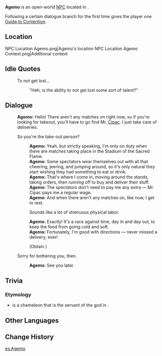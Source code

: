 {{Meta
<!-- Remove this template after adding the missing info -->
|missing_NPC_profile  = yes
}}
{{Character Infobox
|type             = Open-World NPC
|image            = NPC Agemo.png
|region           = Natlan
|location         = Natlan
|affiliation      = Scions of the Canopy
|title            = Delivery Courier (Tournaments-Only)
|dialoguereward   = {{Card|Guide to Contention|1}}
}}
'''Agemo''' is an open-world [[NPC]] located in {{Location|Stadium of the Sacred Flame}}.

Following a certain dialogue branch for the first time gives the player one [[Guide to Contention]].

==Location==
<gallery>
NPC Location Agemo.png|Agemo's location
NPC Location Agemo Context.png|Additional context
</gallery>
<!--
==Profile==
Detailed story/lore information goes here.
''(To be added.)''

===Appearance===
Keep appearance section short and concise. Limit to 2 paragraphs with 3-4 sentences each.
''(To be added.)''

==Quests and Events==
{{Quests and Events}}
-->
==Idle Quotes==
{{Dialogue Start}}
:{{DIcon|Idle}} To not get lost...
::{{A|VO Agemo 01.ogg}} "Heh, is the ability to not get lost some sort of talent?"
{{Dialogue End}}

==Dialogue==
{{Dialogue Start}}
:'''Agemo:''' Hello! There aren't any matches on right now, so if you're looking for takeout, you'll have to go find Mr. [[Cipac]]. I just take care of deliveries.
:{{DIcon}} So you're the take-out person?
::'''Agemo:''' Yeah, but strictly speaking, I'm only on duty when there are matches taking place in the Stadium of the Sacred Flame.
::'''Agemo:''' Some spectators wear themselves out with all that cheering, jeering, and jumping around, so it's only natural they start wishing they had something to eat or drink.
::'''Agemo:''' That's where I come in, moving around the stands, taking orders, then running off to buy and deliver their stuff.
::'''Agemo:''' The spectators don't need to pay me any extra &mdash; Mr. Cipac pays me a regular wage.
::'''Agemo:''' And when there aren't any matches on, like now, I get to rest.
::{{DIcon|Reward}} Sounds like a lot of strenuous physical labor.
::'''Agemo:''' Exactly! It's a race against time, day in and day out, to keep the food from going cold and soft.
::'''Agemo:''' Fortunately, I'm good with directions &mdash; never missed a delivery, ever!
::;(Obtain {{Item|Guide to Contention|x=1}})
:{{DIcon}} Sorry for bothering you, then.
::'''Agemo:''' See you later.
{{Dialogue End}}

==Trivia==
===Etymology===
* {{W|Agemo (deity)|Agemo}} is a chameleon that is the servant of the god {{W|Olorun|Ọlọrun}} in {{W|Yoruba religion}}.

==Other Languages==
{{Other Languages|default_hidden=1
|en      = Agemo
|zhs     = 阿格莫
|zhs_rm  = Āgémò
|zht     = 阿格莫
|zht_rm  = Āgémò
|ja      = アゲモ
|ko      = 아게모
|es      = Agemo
|fr      = Agemo
|ru      = Агемо
|th      = Agemo
|vi      = Agemo
|de      = Agemo
|id      = Agemo
|pt      = Agemo
|tr      = Agemo
|it      = Agemo
}}

==Change History==
{{Change History|5.0}}
<!--
==References==
{{Reflist}}
-->

[[es:Agemo]]